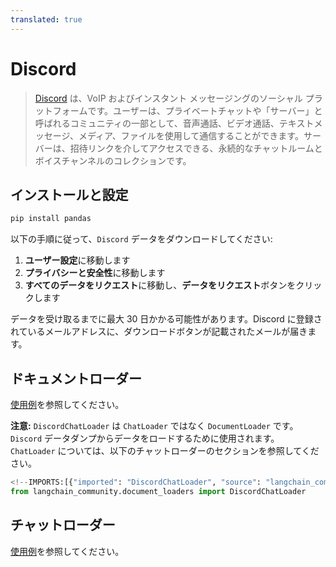 ```yaml
---
translated: true
---
```


# Discord

>[Discord](https://discord.com/) は、VoIP およびインスタント メッセージングのソーシャル プラットフォームです。ユーザーは、プライベートチャットや「サーバー」と呼ばれるコミュニティの一部として、音声通話、ビデオ通話、テキストメッセージ、メディア、ファイルを使用して通信することができます。サーバーは、招待リンクを介してアクセスできる、永続的なチャットルームとボイスチャンネルのコレクションです。

## インストールと設定

```bash
pip install pandas
```

以下の手順に従って、`Discord` データをダウンロードしてください:

1. **ユーザー設定**に移動します
2. **プライバシーと安全性**に移動します
3. **すべてのデータをリクエスト**に移動し、**データをリクエスト**ボタンをクリックします

データを受け取るまでに最大 30 日かかる可能性があります。Discord に登録されているメールアドレスに、ダウンロードボタンが記載されたメールが届きます。

## ドキュメントローダー

[使用例](/docs/integrations/document_loaders/discord)を参照してください。

**注意:** `DiscordChatLoader` は `ChatLoader` ではなく `DocumentLoader` です。
`Discord` データダンプからデータをロードするために使用されます。
`ChatLoader` については、以下のチャットローダーのセクションを参照してください。

```python
<!--IMPORTS:[{"imported": "DiscordChatLoader", "source": "langchain_community.document_loaders", "docs": "https://api.python.langchain.com/en/latest/document_loaders/langchain_community.document_loaders.discord.DiscordChatLoader.html", "title": "Discord"}]-->
from langchain_community.document_loaders import DiscordChatLoader
```

## チャットローダー

[使用例](/docs/integrations/chat_loaders/discord)を参照してください。
